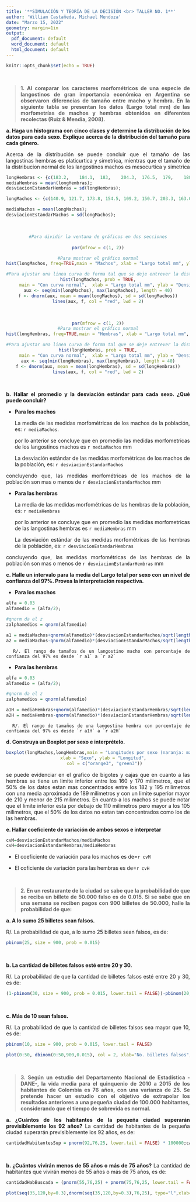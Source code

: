 ```yaml
---
title: '**SIMULACIÓN Y TEORÍA DE LA DECISIÓN <br> TALLER NO. 1**'
author: 'William Castañeda, Michael Mendoza'
date: "Marzo 15, 2022"
geometry: margin=1in
output:
  pdf_document: default
  word_document: default
  html_document: default
---
```


```r
knitr::opts_chunk$set(echo = TRUE)
```

<br>
<div style="text-align: justify">
> **1. Al comparar los caracteres morfométricos de una especie de langostinos de gran importancia económica en Argentina se observaron diferencias de tamaño entre macho y hembra. En la siguiente tabla se presentan los datos (Largo total mm) de las morfometrías de machos y hembras obtenidos en diferentes recolectas (Ruiz & Mendia, 2008).**

**a. Haga un histograma con cinco clases y determine la distribución de los datos para cada sexo. Explique acerca de la distribución del tamaño para cada género.**

  Acerca de la distribución se puede concluir que el tamaño de las langostinas hembras es platicurtica y simetrica, mientras que el tamaño de la distribucion normal de los langostinos machos es mesocurtica y simetrica

```r
longHembras <- {c(183.2,	184.1,	183,	204.3,	176.5,	179,	188.3,	186.8,	202.2,	182.5,	190,	178.1,	193.2,	180.4,	184.3,	189.2,	189.1,	203.1,	166.8,	196.3,	193.3,	187.3,	185.8,	189.3,	195.5,	202.4,	210.8)};
mediaHembras = mean(longHembras);
desviacionEstandarHembras = sd(longHembras);
```


```r
longMachos <- {c(140.9, 121.7, 173.8, 154.5, 109.2, 150.7, 203.3, 163.0, 137.7, 173.9, 177.4, 154.8, 177.5, 153.4, 138.7, 136.7, 165.3, 126.7, 118.9, 140.0, 192.7, 134.4, 175.0, 169.8, 153.9, 176.7, 150.0)};

mediaMachos = mean(longMachos);
desviacionEstandarMachos = sd(longMachos);
```


  <div style="text-align: center">
  <br>
```r
#Para dividir la ventana de gráficos en dos secciones
  
par(mfrow = c(1, 2))

#Para mostrar el gráfico normal
hist(longMachos, freq=TRUE,main = "Machos", xlab = "Largo total mm", ylab = "Densidad", breaks = seq(min(longMachos), max(longMachos), length.out = 6))

#Para ajustar una linea curva de forma tal que se deje entrever la distribución de los datos
hist(longMachos, prob = TRUE,
     main = "Con curva normal",  xlab = "Largo total mm", ylab = "Densidad", breaks = seq(min(longMachos), max(longMachos), length.out = 6))
aux <- seq(min(longMachos), max(longMachos), length = 40)
f <- dnorm(aux, mean = mean(longMachos), sd = sd(longMachos))
lines(aux, f, col = "red", lwd = 2)


```
  </div>

  <div style="text-align: center">
  <br>
```r
par(mfrow = c(1, 2))
#Para mostrar el gráfico normal
hist(longHembras, freq=TRUE,main = "Hembras", xlab = "Largo total mm", ylab = "Densidad", breaks = seq(min(longHembras), max(longHembras), length.out = 6))

#Para ajustar una linea curva de forma tal que se deje entrever la distribución de los datos
hist(longHembras, prob = TRUE,
     main = "Con curva normal",  xlab = "Largo total mm", ylab = "Densidad", breaks = seq(min(longHembras), max(longHembras), length.out = 6))
aux <- seq(min(longHembras), max(longHembras), length = 40)
f <- dnorm(aux, mean = mean(longHembras), sd = sd(longHembras))
lines(aux, f, col = "red", lwd = 2)
```
  </div>
  <br>
  
  

**b. Hallar el promedio y la desviación estándar para cada sexo. ¿Qué puede concluir?**

  *   **Para los machos**
      <p>La media de las medidas morfométricas de los machos de la población, es: `r mediaMachos`.
      
      por lo anterior se concluye que en promedio las medidas morfometricas de los langostinos machos es `r mediaMachos` mm
      </p>
   <p>La desviación estándar de las medidas morfométricas de los machos de la población, es: `r desviacionEstandarMachos` 
   
  concluyendo que, las medidas morfométricas de los machos de la población son mas o menos de `r desviacionEstandarMachos` mm
      </p>
  *   **Para las hembras**
      <p>
      La media de las medidas morfométricas de las hembras de la población, es: `r mediaHembras` 
      
      por lo anterior se concluye que en promedio las medidas morfometricas de las langostinas hembras es `r mediaHembras` mm
      </p>
      <p>La desviación estándar de las medidas morfométricas de las hembras de la población, es: `r desviacionEstandarHembras` 
    
concluyendo que, las medidas morfométricas de las hembras de la población son mas o menos de `r desviacionEstandarHembras` mm
      </p>

**c. Halle un intervalo para la media del Largo total por sexo con un nivel de confianza del 97%. Provea la interpretación respectiva.**

  *   **Para los machos**

```r
alfa = 0.03
alfamedio = (alfa/2);

#qnorm da el z
zalphamedios = qnorm(alfamedio)

a1 = mediaMachos+qnorm(alfamedio)*(desviacionEstandarMachos/sqrt(length(longMachos)))
a2 = mediaMachos-qnorm(alfamedio)*(desviacionEstandarMachos/sqrt(length(longMachos)))
```
      R/. El rango de tamaños de un langostino macho con porcentaje de confianza del 97% es desde `r a1` a `r a2`

  *   **Para las hembras**
```r
alfa = 0.03
alfamedio = (alfa/2);

#qnorm da el z
zalphamedios = qnorm(alfamedio)

a1H = mediaHembras+qnorm(alfamedio)*(desviacionEstandarHembras/sqrt(length(longHembras)))
a2H = mediaHembras-qnorm(alfamedio)*(desviacionEstandarHembras/sqrt(length(longHembras)))
```
      R/. El rango de tamaños de una langostina hembra con porcentaje de confianza del 97% es desde `r a1H` a `r a2H`


**d. Construya un Boxplot por sexo e interprételo.**
<div style="text-align: center">
```r
boxplot(longMachos,longHembras,main = "Longitudes por sexo (naranja: machos; verde: hembras)", 
     xlab = "Sexo", ylab = "Longitud", 
     col = c("orange3", "green3"))

```
</div>
se puede evidenciar en el grafico de bigotes y cajas que en cuanto a las hembras se tiene un limite inferior entre los 160 y 170 milimetros, que el 50% de los datos estan mas concentrados entre los 182 y 195 milimetros con una media aproximada de 189 milimetros y con un limite superior mayor de 210 y menor de 215 milimetros. En cuanto a los machos se puede notar que el limite inferior esta por debajo de 110 milimetros pero mayor a los 105 milimetros, que el 50% de los datos no estan tan concentrados como los de las hembras.

**e. Hallar coeficiente de variación de ambos sexos e interpretar**
  
```r
cvM=desviacionEstandarMachos/mediaMachos
cvH=desviacionEstandarHembras/mediaHembras

```
  * El coeficiente de variación para los machos es de=`r cvM`
  
  * El coficiente de variación para las hembras es de=`r cvH`
    
<br>




> **2. En un restaurante de la ciudad se sabe que la probabilidad de que se reciba un billete de 50.000 falso es de 0.015. Si se sabe que en una semana se reciben pagos con 900 billetes de 50.000, halle la probabilidad de que:**

**a. A lo sumo 25 billetes sean falsos.**

  R/. La probabilidad de que, a lo sumo 25 billetes sean falsos, es de: 

```r
pbinom(25, size = 900, prob = 0.015)
```

<br>

**b. La cantidad de billetes falsos esté entre 20 y 30.**

R/. La probabilidad de que la cantidad de billetes falsos esté entre 20 y 30, es de: 

```r
(1-pbinom(30, size = 900, prob = 0.015, lower.tail = FALSE))-pbinom(20, size = 900, prob = 0.015)
```

<br>

**c.	Más de 10 sean falsos.**

  R/. La probabilidad de que la cantidad de billetes falsos sea mayor que 10, es de: 

```r
pbinom(10, size = 900, prob = 0.015, lower.tail = FALSE)
```


<div style="text-align: center">
```r

plot(0:50, dbinom(0:50,900,0.015), col = 2, xlab="No. billetes falsos",ylab="Probabilidad",main = "Distribución Binomial (n=900; p=0.015)", pch=16)
```
</div>
<br>

> **3.	Según un estudio del Departamento Nacional de Estadística -DANE-, la vida media para el quinquenio de 2010 a 2015 de los habitantes de Colombia es 76 años, con una varianza de 25. Se pretende hacer un estudio con el objetivo de extrapolar los resultados anteriores a una pequeña ciudad de 100.000 habitantes, considerando que el tiempo de sobrevida es normal.**

  **a. ¿Cuántos de los habitantes de la pequeña ciudad superarán previsiblemente los 92 años?**
    La cantidad de habitantes de la pequeña ciudad superarán previsiblemente los 92 años, es de: 
```r
cantidadHabitantesSup = pnorm(92,76,25, lower.tail = FALSE) * 100000;cantidadHabitantesSup
```

<br>

  **b. ¿Cuántos vivirán menos de 55 años o más de 75 años?**
    La cantidad de habitantes que vivirán menos de 55 años o más de 75 años, es de: 
```r
cantidadHabBuscada = (pnorm(55,76,25) + pnorm(75,76,25, lower.tail = FALSE)) * 100000; cantidadHabBuscada
```

<div style="text-align: center">
```r

plot(seq(35,120,by=0.3),dnorm(seq(35,120,by=0.3),76,25), type="l",xlab="", ylab="Probabilidad",main = "Distribución Normal ("~miu~"=76" ~sd~"=25)",pch=16)

```
</div>
</div>